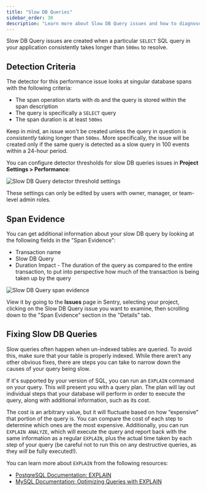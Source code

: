 ```yaml
---
title: "Slow DB Queries"
sidebar_order: 30
description: "Learn more about Slow DB Query issues and how to diagnose and fix them."
---
```


Slow DB Query issues are created when a particular `SELECT` SQL query in your application consistently takes longer than `500ms` to resolve.

## Detection Criteria

The detector for this performance issue looks at singular database spans with the following criteria:

- The span operation starts with `db` and the query is stored within the span description
- The query is specifically a `SELECT` query
- The span duration is at least `500ms`

Keep in mind, an issue won't be created unless the query in question is _consistently_ taking longer than `500ms`. More specifically, the issue will be created only if the same query is detected as a slow query
in 100 events within a 24-hour period.

You can configure detector thresholds for slow DB queries issues in **Project Settings > Performance**:

![Slow DB Query detector threshold settings](slow-db-queries-detector-settings.png)

<Note>

These settings can only be edited by users with owner, manager, or team-level admin roles.

</Note>

## Span Evidence

You can get additional information about your slow DB query by looking at the following fields in the "Span Evidence":

- Transaction name
- Slow DB Query
- Duration Impact - The duration of the query as compared to the entire transaction, to put into perspective how much of the transaction is being taken up by the query

![Slow DB Query span evidence](span-evidence.png)

View it by going to the **Issues** page in Sentry, selecting your project, clicking on the Slow DB Query issue you want to examine, then scrolling down to the "Span Evidence" section in the "Details" tab.

## Fixing Slow DB Queries

Slow queries often happen when un-indexed tables are queried. To avoid this, make sure that your table is properly indexed. While there aren’t any other obvious fixes, there are steps you can take to narrow down the causes of your query being slow.

If it's supported by your version of SQL, you can run an `EXPLAIN` command on your query. This will present you with a query plan. The plan will lay out individual steps that your database will perform in order to execute the query, along with additional information, such as its cost.

The cost is an arbitrary value, but it will fluctuate based on how “expensive” that portion of the query is. You can compare the cost of each step to determine which ones are the most expensive. Additionally, you can run `EXPLAIN ANALYZE`, which will execute the query and report back with the same information as a regular `EXPLAIN`, plus the actual time taken by each step of your query (be careful not to run this on any destructive queries, as they _will_ be fully executed!).

You can learn more about `EXPLAIN` from the following resources:

- [PostgreSQL Documentation: EXPLAIN](https://www.postgresql.org/docs/current/sql-explain.html)
- [MySQL Documentation: Optimizing Queries with EXPLAIN](https://dev.mysql.com/doc/refman/8.0/en/using-explain.html)
